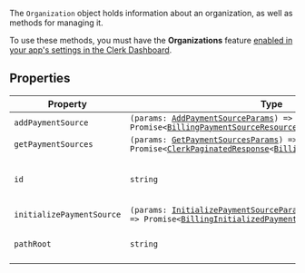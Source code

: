 The `Organization` object holds information about an organization, as well as methods for managing it.

To use these methods, you must have the **Organizations** feature [enabled in your app's settings in the Clerk Dashboard](/docs/guides/organizations/overview#enable-organizations-in-your-application).

## Properties

| Property                                                       | Type                                                                                                                                                                                                                                                                                   | Description                            |
| -------------------------------------------------------------- | -------------------------------------------------------------------------------------------------------------------------------------------------------------------------------------------------------------------------------------------------------------------------------------- | -------------------------------------- |
| <a id="addpaymentsource"></a> `addPaymentSource`               | <code>(params: [AddPaymentSourceParams](add-payment-source-params.mdx)) => Promise\<[BillingPaymentSourceResource](/docs/reference/javascript/types/billing-payment-source-resource)\></code>                                                                                          | -                                      |
| <a id="getpaymentsources"></a> `getPaymentSources`             | <code>(params: [GetPaymentSourcesParams](get-payment-sources-params.mdx)) => Promise\<[ClerkPaginatedResponse](/docs/reference/javascript/types/clerk-paginated-response)\<[BillingPaymentSourceResource](/docs/reference/javascript/types/billing-payment-source-resource)\>\></code> | -                                      |
| <a id="id"></a> `id`                                           | `string`                                                                                                                                                                                                                                                                               | The unique identifier of the resource. |
| <a id="initializepaymentsource"></a> `initializePaymentSource` | <code>(params: [InitializePaymentSourceParams](initialize-payment-source-params.mdx)) => Promise\<[BillingInitializedPaymentSourceResource](billing-initialized-payment-source-resource.mdx)\></code>                                                                                  | -                                      |
| <a id="pathroot"></a> `pathRoot`                               | `string`                                                                                                                                                                                                                                                                               | The root path of the resource.         |
